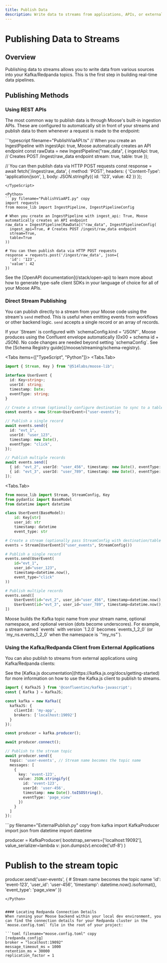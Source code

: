```yaml
---
title: Publish Data
description: Write data to streams from applications, APIs, or external sources
---
```



# Publishing Data to Streams

<LanguageSwitcher />

## Overview
Publishing data to streams allows you to write data from various sources into your Kafka/Redpanda topics. This is the first step in building real-time data pipelines.

## Publishing Methods

### Using REST APIs
The most common way to publish data is through Moose's built-in ingestion APIs. These are configured to automatically sit in front of your streams and publish data to them whenever a request is made to the endpoint:

<TypeScript>
```typescript filename="PublishViaAPI.ts"
// When you create an IngestPipeline with ingestApi: true, Moose automatically creates an API endpoint
const rawData = new IngestPipeline<RawData>("raw_data", {
  ingestApi: true, // Creates POST /ingest/raw_data endpoint
  stream: true,
  table: true
});

// You can then publish data via HTTP POST requests
const response = await fetch('/ingest/raw_data', {
  method: 'POST',
  headers: {
    'Content-Type': 'application/json',
  },
  body: JSON.stringify({
    id: '123',
    value: 42
  })
});
```
</TypeScript>

<Python>
```py filename="PublishViaAPI.py" copy
import requests
from moose_lib import IngestPipeline, IngestPipelineConfig

# When you create an IngestPipeline with ingest_api: True, Moose automatically creates an API endpoint
raw_data = IngestPipeline[RawData]("raw_data", IngestPipelineConfig(
  ingest_api=True, # Creates POST /ingest/raw_data endpoint
  stream=True,
  table=True
))

# You can then publish data via HTTP POST requests
response = requests.post('/ingest/raw_data', json={
  'id': '123',
  'value': 42
})
```
</Python>

<Callout type="info" title="Using OpenAPI">
See the [OpenAPI documentation](/stack/open-api) to learn more about how to generate type-safe client SDKs in your language of choice for all of your Moose APIs.
</Callout>

### Direct Stream Publishing

You can publish directly to a stream from your Moose code using the stream's `send` method.
This is useful when emitting events from workflows or other backend logic.
`send` accepts a single record or an array of records.

<Callout type="info" title="Using Schema Registry JSON">
If your `Stream` is configured with `schemaConfig.kind = "JSON"`,
Moose produces using the Confluent envelope automatically (0x00 + schema id + JSON).
No code changes are needed beyond setting `schemaConfig`. See the [Schema Registry guide](/moose/streaming/schema-registry).
</Callout>

<Tabs items={["TypeScript", "Python"]}>
<Tabs.Tab>
<TypeScript>
```ts filename="DirectPublish.ts" copy
import { Stream, Key } from "@514labs/moose-lib";

interface UserEvent {
  id: Key<string>;
  userId: string;
  timestamp: Date;
  eventType: string;
}

// Create a stream (optionally configure destination to sync to a table)
const events = new Stream<UserEvent>("user-events");

// Publish a single record
await events.send({
  id: "evt_1",
  userId: "user_123",
  timestamp: new Date(),
  eventType: "click",
});

// Publish multiple records
await events.send([
  { id: "evt_2", userId: "user_456", timestamp: new Date(), eventType: "view" },
  { id: "evt_3", userId: "user_789", timestamp: new Date(), eventType: "signup" },
]);
```
</TypeScript>
</Tabs.Tab>

<Tabs.Tab>
<Python>
```py filename="DirectPublish.py" copy
from moose_lib import Stream, StreamConfig, Key
from pydantic import BaseModel
from datetime import datetime

class UserEvent(BaseModel):
    id: Key[str]
    user_id: str
    timestamp: datetime
    event_type: str

# Create a stream (optionally pass StreamConfig with destination/table settings)
events = Stream[UserEvent]("user_events", StreamConfig())

# Publish a single record
events.send(UserEvent(
    id="evt_1",
    user_id="user_123",
    timestamp=datetime.now(),
    event_type="click"
))

# Publish multiple records
events.send([
    UserEvent(id="evt_2", user_id="user_456", timestamp=datetime.now(), event_type="view"),
    UserEvent(id="evt_3", user_id="user_789", timestamp=datetime.now(), event_type="signup"),
])
```
</Python>
</Tabs.Tab>
</Tabs>

<Callout type="info" title="Topic naming and versions">
Moose builds the Kafka topic name from your stream name,
optional namespace, and optional version (dots become underscores).
For example, a stream named `events` with version `1.2.0` becomes `events_1_2_0`
(or `my_ns.events_1_2_0` when the namespace is `"my_ns"`).
</Callout>

### Using the Kafka/Redpanda Client from External Applications
You can also publish to streams from external applications using Kafka/Redpanda clients:

<TypeScript>
See the [Kafka.js documentation](https://kafka.js.org/docs/getting-started) for more information on how to use the Kafka.js client to publish to streams.

```typescript filename="ExternalPublish.ts"
import { KafkaJS } from '@confluentinc/kafka-javascript';
const { Kafka } = KafkaJS;

const kafka = new Kafka({
  kafkaJS: {
    clientId: 'my-app',
    brokers: ['localhost:19092']
  }
});

const producer = kafka.producer();

await producer.connect();

// Publish to the stream topic
await producer.send({
  topic: 'user-events', // Stream name becomes the topic name
  messages: [
    {
      key: 'event-123',
      value: JSON.stringify({
        id: 'event-123',
        userId: 'user-456',
        timestamp: new Date().toISOString(),
        eventType: 'page_view'
      })
    }
  ]
});
```
</TypeScript>

<Python>
```py filename="ExternalPublish.py" copy
from kafka import KafkaProducer
import json
from datetime import datetime

producer = KafkaProducer(
    bootstrap_servers=['localhost:19092'],
    value_serializer=lambda v: json.dumps(v).encode('utf-8')
)

# Publish to the stream topic
producer.send('user-events', {  # Stream name becomes the topic name
    'id': 'event-123',
    'user_id': 'user-456',
    'timestamp': datetime.now().isoformat(),
    'event_type': 'page_view'
})
```
</Python>


#### Locating Redpanda Connection Details
When running your Moose backend within your local dev environment, you can find the connection details for your Redpanda cluster in the `moose.config.toml` file in the root of your project:

```toml filename="moose.config.toml" copy
[redpanda_config]
broker = "localhost:19092"
message_timeout_ms = 1000
retention_ms = 30000
replication_factor = 1
```







